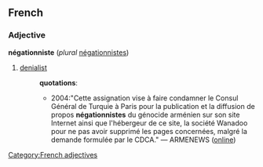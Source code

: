 == French ==
=== Adjective ===
[[Category:French adjectives]]
'''négationniste''' (''plural'' [[négationnistes]])
# [[denialist]]
#:'''quotations''':
#:*2004:"Cette assignation vise à faire condamner le Consul Général de Turquie à Paris pour la publication et la diffusion de propos '''négationnistes''' du génocide arménien sur son site Internet ainsi que l'hébergeur de ce site, la société Wanadoo pour ne pas avoir supprimé les pages concernées, malgré la demande formulée par le CDCA." &mdash; ARMENEWS ([http://www.armenia.com/modules.php?name=News&file=article&sid=64 online])
